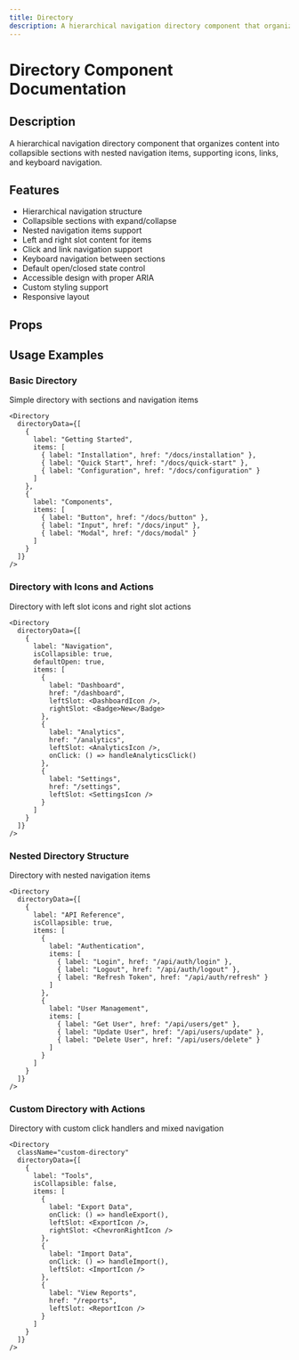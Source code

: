 ```yaml
---
title: Directory
description: A hierarchical navigation directory component that organizes content into collapsible sections with nested navigation items, supporting icons, links, and keyboard navigation.
---
```



# Directory Component Documentation

## Description
A hierarchical navigation directory component that organizes content into collapsible sections with nested navigation items, supporting icons, links, and keyboard navigation.

## Features
- Hierarchical navigation structure
- Collapsible sections with expand/collapse
- Nested navigation items support
- Left and right slot content for items
- Click and link navigation support
- Keyboard navigation between sections
- Default open/closed state control
- Accessible design with proper ARIA
- Custom styling support
- Responsive layout

## Props

<BlendTypeTable componentMeta={directoryMeta} />

## Usage Examples

### Basic Directory
Simple directory with sections and navigation items

```tsx
<Directory 
  directoryData={[
    {
      label: "Getting Started",
      items: [
        { label: "Installation", href: "/docs/installation" },
        { label: "Quick Start", href: "/docs/quick-start" },
        { label: "Configuration", href: "/docs/configuration" }
      ]
    },
    {
      label: "Components",
      items: [
        { label: "Button", href: "/docs/button" },
        { label: "Input", href: "/docs/input" },
        { label: "Modal", href: "/docs/modal" }
      ]
    }
  ]}
/>
```

### Directory with Icons and Actions
Directory with left slot icons and right slot actions

```tsx
<Directory 
  directoryData={[
    {
      label: "Navigation",
      isCollapsible: true,
      defaultOpen: true,
      items: [
        { 
          label: "Dashboard", 
          href: "/dashboard",
          leftSlot: <DashboardIcon />,
          rightSlot: <Badge>New</Badge>
        },
        { 
          label: "Analytics", 
          href: "/analytics",
          leftSlot: <AnalyticsIcon />,
          onClick: () => handleAnalyticsClick()
        },
        { 
          label: "Settings", 
          href: "/settings",
          leftSlot: <SettingsIcon />
        }
      ]
    }
  ]}
/>
```

### Nested Directory Structure
Directory with nested navigation items

```tsx
<Directory 
  directoryData={[
    {
      label: "API Reference",
      isCollapsible: true,
      items: [
        { 
          label: "Authentication",
          items: [
            { label: "Login", href: "/api/auth/login" },
            { label: "Logout", href: "/api/auth/logout" },
            { label: "Refresh Token", href: "/api/auth/refresh" }
          ]
        },
        { 
          label: "User Management",
          items: [
            { label: "Get User", href: "/api/users/get" },
            { label: "Update User", href: "/api/users/update" },
            { label: "Delete User", href: "/api/users/delete" }
          ]
        }
      ]
    }
  ]}
/>
```

### Custom Directory with Actions
Directory with custom click handlers and mixed navigation

```tsx
<Directory 
  className="custom-directory"
  directoryData={[
    {
      label: "Tools",
      isCollapsible: false,
      items: [
        { 
          label: "Export Data", 
          onClick: () => handleExport(),
          leftSlot: <ExportIcon />,
          rightSlot: <ChevronRightIcon />
        },
        { 
          label: "Import Data", 
          onClick: () => handleImport(),
          leftSlot: <ImportIcon />
        },
        { 
          label: "View Reports", 
          href: "/reports",
          leftSlot: <ReportIcon />
        }
      ]
    }
  ]}
/>
```

